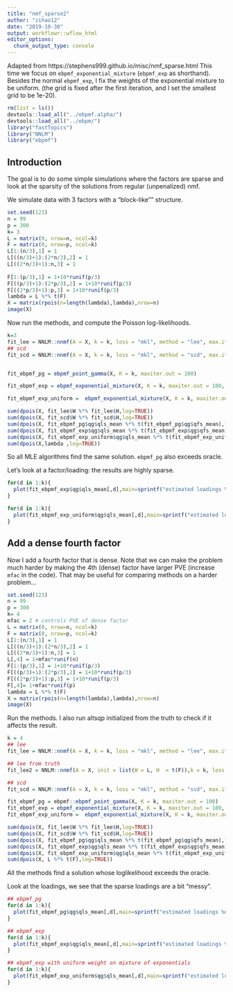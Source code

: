 ```yaml
---
title: "nmf_sparse2"
author: "zihao12"
date: "2019-10-30"
output: workflowr::wflow_html
editor_options:
  chunk_output_type: console
---
```


Adapted from https://stephens999.github.io/misc/nmf_sparse.html
This time we focus on `ebpmf_exponential_mixture` (`ebpmf_exp` as shorthand). Besides the normal `ebpmf_exp`, I fix the weights of the exponential mixture to be uniform. (the grid is fixed after the first iteration, and I set the smallest grid to be 1e-20).  


```r
rm(list = ls())
devtools::load_all("../ebpmf.alpha/")
devtools::load_all("../ebpm/")
library("fastTopics")
library("NNLM") 
library("ebpmf")
```

## Introduction

The goal is to do some simple simulations where the factors are sparse
and look at the sparsity of the solutions from regular (unpenalized) nmf.

We simulate data with 3 factors with a "block-like"" structure.
```r
set.seed(123)
n = 99
p = 300
k= 3
L = matrix(0, nrow=n, ncol=k)
F = matrix(0, nrow=p, ncol=k)
L[1:(n/3),1] = 1
L[((n/3)+1):(2*n/3),2] = 1
L[((2*n/3)+1):n,3] = 1
  
F[1:(p/3),1] = 1+10*runif(p/3)
F[((p/3)+1):(2*p/3),2] = 1+10*runif(p/3)
F[((2*p/3)+1):p,3] = 1+10*runif(p/3)
lambda = L %*% t(F)
X = matrix(rpois(n=length(lambda),lambda),nrow=n)
image(X)
```

Now run the methods, and compute the Poisson log-likelihoods.
```r
k=3
fit_lee = NNLM::nnmf(A = X, k = k, loss = "mkl", method = "lee", max.iter = 10000)
## scd
fit_scd = NNLM::nnmf(A = X, k = k, loss = "mkl", method = "scd", max.iter = 10000)


fit_ebpmf_pg = ebpmf_point_gamma(X, K = k, maxiter.out = 100)

fit_ebpmf_exp = ebpmf_exponential_mixture(X, K = k, maxiter.out = 100, low = 1e-20)

fit_ebpmf_exp_uniform =  ebpmf_exponential_mixture(X, K = k, maxiter.out = 100, uniform_mixture = T, low = 1e-30)
```


```r
sum(dpois(X, fit_lee$W %*% fit_lee$H,log=TRUE))
sum(dpois(X, fit_scd$W %*% fit_scd$H,log=TRUE))
sum(dpois(X, fit_ebpmf_pg$qg$qls_mean %*% t(fit_ebpmf_pg$qg$qfs_mean),log=TRUE))
sum(dpois(X, fit_ebpmf_exp$qg$qls_mean %*% t(fit_ebpmf_exp$qg$qfs_mean),log=TRUE))
sum(dpois(X, fit_ebpmf_exp_uniform$qg$qls_mean %*% t(fit_ebpmf_exp_uniform$qg$qfs_mean),log=TRUE))
sum(dpois(X,lambda ,log=TRUE))
```


So all MLE algorithms find the same solution. `ebpmf_pg` also exceeds oracle.

Let's look at a factor/loading: the results are highly sparse.
```r
for(d in 1:k){
  plot(fit_ebpmf_exp$qg$qls_mean[,d],main=sprintf("estimated loadings %d", d))
}

for(d in 1:k){
  plot(fit_ebpmf_exp_uniform$qg$qls_mean[,d],main=sprintf("estimated loadings %d", d))
}
```


## Add a dense fourth factor

Now I add a fourth factor that is dense.
Note that we can make the problem much harder
by making the 4th (dense) factor have larger PVE (increase `mfac` in the code).
That may be useful for comparing methods on a harder problem...
```r
set.seed(123)
n = 99
p = 300
k= 4
mfac = 2 # controls PVE of dense factor
L = matrix(0, nrow=n, ncol=k)
F = matrix(0, nrow=p, ncol=k)
L[1:(n/3),1] = 1
L[((n/3)+1):(2*n/3),2] = 1
L[((2*n/3)+1):n,3] = 1
L[,4] = 1+mfac*runif(n)
F[1:(p/3),1] = 1+10*runif(p/3)
F[((p/3)+1):(2*p/3),2] = 1+10*runif(p/3)
F[((2*p/3)+1):p,3] = 1+10*runif(p/3)
F[,4]= 1+mfac*runif(p)
lambda = L %*% t(F)
X = matrix(rpois(n=length(lambda),lambda),nrow=n)
image(X)
```



Run the methods. I also run altsqp initialized from the truth to check if it affects the result.
```r
k = 4
## lee
fit_lee = NNLM::nnmf(A = X, k = k, loss = "mkl", method = "lee", max.iter = 10000)

## lee from truth
fit_lee2 = NNLM::nnmf(A = X, init = list(W = L, H  = t(F)),k = k, loss = "mkl", method = "lee", max.iter = 10000)

## scd
fit_scd = NNLM::nnmf(A = X, k = k, loss = "mkl", method = "scd", max.iter = 10000)

fit_ebpmf_pg = ebpmf::ebpmf_point_gamma(X, K = k, maxiter.out = 100)
fit_ebpmf_exp = ebpmf_exponential_mixture(X, K = k, maxiter.out = 100, low = 1e-20)
fit_ebpmf_exp_uniform =  ebpmf_exponential_mixture(X, K = k, maxiter.out = 100, uniform_mixture = T, low = 1e-30)
```


```r
sum(dpois(X, fit_lee$W %*% fit_lee$H,log=TRUE))
sum(dpois(X, fit_scd$W %*% fit_scd$H,log=TRUE))
sum(dpois(X, fit_ebpmf_pg$qg$qls_mean %*% t(fit_ebpmf_pg$qg$qfs_mean),log=TRUE))
sum(dpois(X, fit_ebpmf_exp$qg$qls_mean %*% t(fit_ebpmf_exp$qg$qfs_mean),log=TRUE))
sum(dpois(X, fit_ebpmf_exp_uniform$qg$qls_mean %*% t(fit_ebpmf_exp_uniform$qg$qfs_mean),log=TRUE))
sum(dpois(X, L %*% t(F),log=TRUE))
```

All the methods find a solution
whose loglikelihood exceeds the oracle.

Look at the loadings, we see that the sparse loadings are a bit "messy".
```r
## ebpmf_pg
for(d in 1:k){
  plot(fit_ebpmf_pg$qg$qls_mean[,d],main=sprintf("estimated loadings %d", d))
}

## ebpmf_exp
for(d in 1:k){
  plot(fit_ebpmf_exp$qg$qls_mean[,d],main=sprintf("estimated loadings %d", d))
}

## ebpmf_exp with uniform weight on mixture of exponentials
for(d in 1:k){
  plot(fit_ebpmf_exp_uniform$qg$qls_mean[,d],main=sprintf("estimated loadings %d", d))
}
```

















